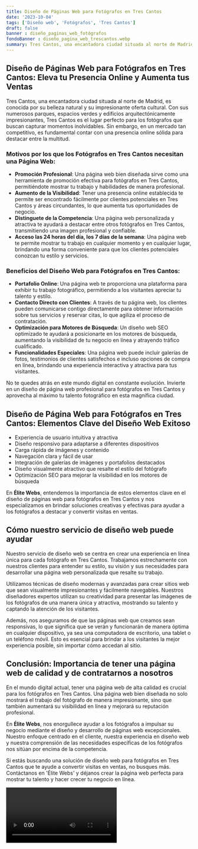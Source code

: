 ```yaml
---
title: Diseño de Páginas Web para Fotógrafos en Tres Cantos
date: '2023-10-04'
tags: ['Diseño web', 'Fotógrafos', 'Tres Cantos']
draft: false
banner : diseño_paginas_web_fotógrafos
fondoBanner : diseño_pagina_web_trescantos.webp
summary: Tres Cantos, una encantadora ciudad situada al norte de Madrid, es conocida por su belleza natural y su impresionante oferta cultural. Con sus numerosos parques, espacios verdes y edificios arquitectónicamente impresionantes, Tres Cantos es el lugar perfecto para los fotógrafos que buscan capturar momentos inolvidables. Sin embargo, en un mercado tan competitivo, es fundamental contar con una presencia online sólida para destacar entre la multitud.
---
```


## Diseño de Páginas Web para Fotógrafos en Tres Cantos: Eleva tu Presencia Online y Aumenta tus Ventas

Tres Cantos, una encantadora ciudad situada al norte de Madrid, es conocida por su belleza natural y su impresionante oferta cultural. Con sus numerosos parques, espacios verdes y edificios arquitectónicamente impresionantes, Tres Cantos es el lugar perfecto para los fotógrafos que buscan capturar momentos inolvidables. Sin embargo, en un mercado tan competitivo, es fundamental contar con una presencia online sólida para destacar entre la multitud.

### Motivos por los que los Fotógrafos en Tres Cantos necesitan una Página Web:
- **Promoción Profesional**: Una página web bien diseñada sirve como una herramienta de promoción efectiva para fotógrafos en Tres Cantos, permitiéndote mostrar tu trabajo y habilidades de manera profesional.
- **Aumento de la Visibilidad**: Tener una presencia online establecida te permite ser encontrado fácilmente por clientes potenciales en Tres Cantos y áreas circundantes, lo que aumenta tus oportunidades de negocio.
- **Distinguete de la Competencia**: Una página web personalizada y atractiva te ayudará a destacar entre otros fotógrafos en Tres Cantos, transmitiendo una imagen profesional y confiable.
- **Acceso las 24 horas del día, los 7 días de la semana**: Una página web te permite mostrar tu trabajo en cualquier momento y en cualquier lugar, brindando una forma conveniente para que los clientes potenciales conozcan tu estilo y servicios.

### Beneficios del Diseño Web para Fotógrafos en Tres Cantos:
- **Portafolio Online**: Una página web te proporciona una plataforma para exhibir tu trabajo fotográfico, permitiendo a los visitantes apreciar tu talento y estilo.
- **Contacto Directo con Clientes**: A través de tu página web, los clientes pueden comunicarse contigo directamente para obtener información sobre tus servicios y reservar citas, lo que agiliza el proceso de contratación.
- **Optimización para Motores de Búsqueda**: Un diseño web SEO optimizado te ayudará a posicionarte en los motores de búsqueda, aumentando la visibilidad de tu negocio en línea y atrayendo tráfico cualificado.
- **Funcionalidades Especiales**: Una página web puede incluir galerías de fotos, testimonios de clientes satisfechos e incluso opciones de compra en línea, brindando una experiencia interactiva y atractiva para tus visitantes.

No te quedes atrás en este mundo digital en constante evolución. Invierte en un diseño de página web profesional para fotógrafos en Tres Cantos y aprovecha al máximo tu talento fotográfico en esta magnífica ciudad.

<GifSeo />

<Cta />

## Diseño de Página Web para Fotógrafos en Tres Cantos: Elementos Clave del Diseño Web Exitoso

- Experiencia de usuario intuitiva y atractiva
- Diseño responsivo para adaptarse a diferentes dispositivos
- Carga rápida de imágenes y contenido
- Navegación clara y fácil de usar
- Integración de galerías de imágenes y portafolios destacados
- Diseño visualmente atractivo que resalte el estilo del fotógrafo
- Optimización SEO para mejorar la visibilidad en los motores de búsqueda

En **Élite Webs**, entendemos la importancia de estos elementos clave en el diseño de páginas web para fotógrafos en Tres Cantos y nos especializamos en brindar soluciones creativas y efectivas para ayudar a los fotógrafos a destacar y convertir visitas en ventas.

## Cómo nuestro servicio de diseño web puede ayudar

Nuestro servicio de diseño web se centra en crear una experiencia en línea única para cada fotógrafo en Tres Cantos. Trabajamos estrechamente con nuestros clientes para entender su estilo, su visión y sus necesidades para desarrollar una página web personalizada que resalte su trabajo.

Utilizamos técnicas de diseño modernas y avanzadas para crear sitios web que sean visualmente impresionantes y fácilmente navegables. Nuestros diseñadores expertos utilizan su creatividad para presentar las imágenes de los fotógrafos de una manera única y atractiva, mostrando su talento y captando la atención de los visitantes.

Además, nos aseguramos de que las páginas web que creamos sean responsivas, lo que significa que se verán y funcionarán de manera óptima en cualquier dispositivo, ya sea una computadora de escritorio, una tablet o un teléfono móvil. Esto es esencial para brindar a los visitantes la mejor experiencia posible, sin importar cómo accedan al sitio.

## Conclusión: Importancia de tener una página web de calidad y de contratarnos a nosotros

En el mundo digital actual, tener una página web de alta calidad es crucial para los fotógrafos en Tres Cantos. Una página web bien diseñada no solo mostrará el trabajo del fotógrafo de manera impresionante, sino que también aumentará su visibilidad en línea y mejorará su reputación profesional.

En **Élite Webs**, nos enorgullece ayudar a los fotógrafos a impulsar su negocio mediante el diseño y desarrollo de páginas web excepcionales. Nuestro enfoque centrado en el cliente, nuestra experiencia en diseño web y nuestra comprensión de las necesidades específicas de los fotógrafos nos sitúan por encima de la competencia.

Si estás buscando una solución de diseño web para fotógrafos en Tres Cantos que te ayude a convertir visitas en ventas, no busques más. Contáctanos en 'Élite Webs' y déjanos crear la página web perfecta para mostrar tu talento y hacer crecer tu negocio en línea.

<Video />

<CtaBot job='Fotógrafos' city='Tres Cantos'/>

<Gmaps query='Tres Cantos+españa+maps' />